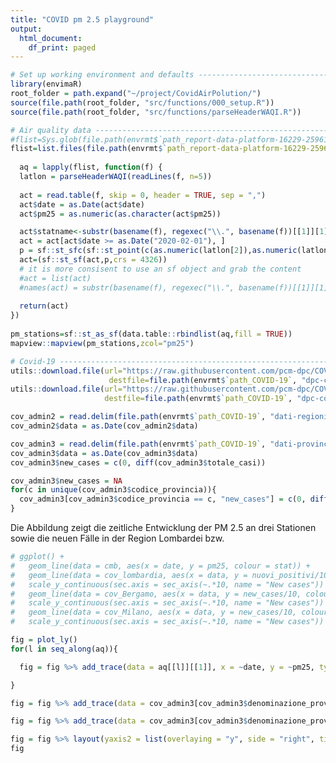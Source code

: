 ```yaml
---
title: "COVID pm 2.5 playground"
output:
  html_document:
    df_print: paged
---
```


```r
# Set up working environment and defaults --------------------------------------
library(envimaR)
root_folder = path.expand("~/project/CovidAirPolution/")
source(file.path(root_folder, "src/functions/000_setup.R"))
source(file.path(root_folder, "src/functions/parseHeaderWAQI.R"))

# Air quality data -------------------------------------------------------------
#flist=Sys.glob(file.path(envrmt$`path_report-data-platform-16229-259611-lombardy`,"*.csv"))
flist=list.files(file.path(envrmt$`path_report-data-platform-16229-259611-lombardy`), pattern = "^.*\\.csv$", full.names = TRUE)
  
  aq = lapply(flist, function(f) {
  latlon = parseHeaderWAQI(readLines(f, n=5))
  
  act = read.table(f, skip = 0, header = TRUE, sep = ",")
  act$date = as.Date(act$date)
  act$pm25 = as.numeric(as.character(act$pm25))

  act$statname<-substr(basename(f), regexec("\\.", basename(f))[[1]][1]+1, regexec("--", basename(f))[[1]][1]-1)
  act = act[act$date >= as.Date("2020-02-01"), ]
  p = sf::st_sfc(sf::st_point(c(as.numeric(latlon[2]),as.numeric(latlon[1]))))
  act=(sf::st_sf(act,p,crs = 4326))
  # it is more consisent to use an sf object and grab the content 
  #act = list(act)
  #names(act) = substr(basename(f), regexec("\\.", basename(f))[[1]][1]+1, regexec("--", basename(f))[[1]][1]-1)
  
  return(act)
})
     
pm_stations=sf::st_as_sf(data.table::rbindlist(aq,fill = TRUE)) 
mapview::mapview(pm_stations,zcol="pm25")     

# Covid-19 ---------------------------------------------------------------------
utils::download.file(url="https://raw.githubusercontent.com/pcm-dpc/COVID-19/master/dati-province/dpc-covid19-ita-province.csv",
                      destfile=file.path(envrmt$`path_COVID-19`, "dpc-covid19-ita-province.csv"))
utils::download.file(url="https://raw.githubusercontent.com/pcm-dpc/COVID-19/master/dati-regioni/dpc-covid19-ita-regioni.csv",
                     destfile=file.path(envrmt$`path_COVID-19`, "dpc-covid19-ita-regioni.csv"))

cov_admin2 = read.delim(file.path(envrmt$`path_COVID-19`, "dati-regioni/dpc-covid19-ita-regioni.csv"), header = TRUE, sep = ",", dec=".")
cov_admin2$data = as.Date(cov_admin2$data)

cov_admin3 = read.delim(file.path(envrmt$`path_COVID-19`, "dati-province/dpc-covid19-ita-province.csv"), header = TRUE, sep = ",", dec=".")  
cov_admin3$data = as.Date(cov_admin3$data)
cov_admin3$new_cases = c(0, diff(cov_admin3$totale_casi))

cov_admin3$new_cases = NA
for(c in unique(cov_admin3$codice_provincia)){
  cov_admin3[cov_admin3$codice_provincia == c, "new_cases"] = c(0, diff(cov_admin3[cov_admin3$codice_provincia == c, "totale_casi"]))
}

```


Die Abbildung zeigt die zeitliche Entwicklung der PM 2.5 an drei Stationen sowie die neuen Fälle in der Region Lombardei bzw. 

```r
# ggplot() + 
#   geom_line(data = cmb, aes(x = date, y = pm25, colour = stat)) + 
#   geom_line(data = cov_lombardia, aes(x = data, y = nuovi_positivi/10)) + 
#   scale_y_continuous(sec.axis = sec_axis(~.*10, name = "New cases")) +
#   geom_line(data = cov_Bergamo, aes(x = data, y = new_cases/10, colour = "Covid Bergamo")) + 
#   scale_y_continuous(sec.axis = sec_axis(~.*10, name = "New cases")) +
#   geom_line(data = cov_Milano, aes(x = data, y = new_cases/10, colour = "Covid Milano")) + 
#   scale_y_continuous(sec.axis = sec_axis(~.*10, name = "New cases"))

fig = plot_ly() 
for(l in seq_along(aq)){

  fig = fig %>% add_trace(data = aq[[l]][[1]], x = ~date, y = ~pm25, type = 'scatter', name = paste("pm 2.5", names(aq[1])), mode = 'lines+markers')

}

fig = fig %>% add_trace(data = cov_admin3[cov_admin3$denominazione_provincia == "Bergamo",], x = ~data, y = ~new_cases, yaxis = "y2", name = "New cases Bergamo", mode = 'lines+markers')

fig = fig %>% add_trace(data = cov_admin3[cov_admin3$denominazione_provincia == "Milano",], x = ~data, y = ~new_cases, yaxis = "y2", name = "New cases Milano", mode = 'lines+markers')

fig = fig %>% layout(yaxis2 = list(overlaying = "y", side = "right", title = "new cases"))
fig
```

